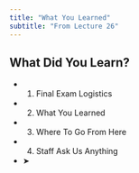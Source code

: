 ```yaml
---
title: "What You Learned"
subtitle: "From Lecture 26"
---
```


## What Did You Learn?

- 1. Final Exam Logistics
- 2. What You Learned
- 3. Where To Go From Here
- 4. Staff Ask Us Anything
- ➤


